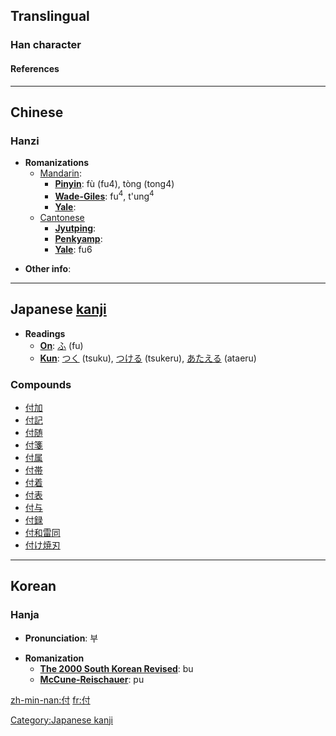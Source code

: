 ==Translingual==
===Han character===
{{Han char|rad=人|as=03|sn=5|so=|four=2420<sub>0</sub>|canj=人木戈 (ODI)|gso=|cmean=[[give]], [[deliver]], [[pay]], [[hand over]];  [[entrust]]}}
====References====
{{Han ref|kx=0092.120|dkj=00373|dj=0196.020|hdz=10112.050|uh=4ED8|ud=20184|bh=A549|bd=42313}}

----

==Chinese==
===Hanzi===


* '''Romanizations'''
** [[Mandarin]]:
*** '''[[Pinyin]]''': fù (fu4), tòng (tong4)
*** '''[[Wade-Giles]]''': fu<sup>4</sup>, t'ung<sup>4</sup>
*** '''[[Yale]]''': 
**[[Cantonese]]
***'''[[Jyutping]]''':
***'''[[Penkyamp]]''': 
***'''[[Yale]]''': fu6

* '''Other info''': 

----

== Japanese [[kanji]] ==

* '''Readings'''
** '''[[On]]''': [[ふ]] (fu)
** '''[[Kun]]''': [[つく]] (tsuku), [[つける]] (tsukeru), [[あたえる]] (ataeru)

===Compounds===
*[[付加]]
*[[付記]]
*[[付随]]
*[[付箋]]
*[[付属]]
*[[付帯]]
*[[付着]]
*[[付表]]
*[[付与]]
*[[付録]]
*[[付和雷同]]
*[[付け焼刃]]

[[Category:Japanese kanji]]
----

==Korean==
===Hanja===

* '''Pronunciation''': 부

* '''Romanization'''
** '''[[The 2000 South Korean Revised Romanization|The 2000 South Korean Revised]]''': bu
** '''[[McCune-Reischauer]]''': pu


[[zh-min-nan:付]]
[[fr:付]]